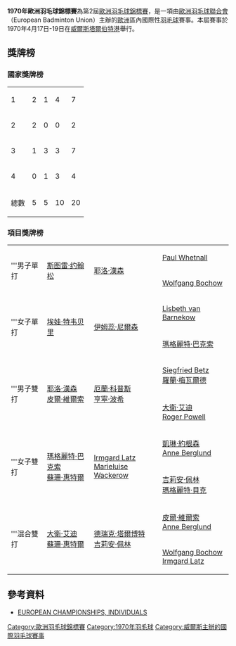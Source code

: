 {{noteTA|G1=Badminton}}
{{infobox badminton event
|name           = 1970年歐洲羽毛球錦標賽
|image          = 
|size           = 
|caption        =
|dates          = 1970年4月17日－4月19日
|number_edition = 第2屆
|level          =
|prize_money    = 
|location       = {{WAL}}[[塔爾伯特港|塔爾伯特港]]
|venue          = 
|previous       = 1968年歐洲羽毛球錦標賽
|next           = 1972年歐洲羽毛球錦標賽
}}
'''1970年歐洲羽毛球錦標賽'''為第2屆[[歐洲羽毛球錦標賽|歐洲羽毛球錦標賽]]，是一項由[[歐洲羽毛球聯合會|歐洲羽毛球聯合會]]（European Badminton Union）主辦的[[歐洲|歐洲]]區內國際性[[羽毛球|羽毛球]]賽事。本屆賽事於1970年4月17日-19日在[[威爾斯|威爾斯]][[塔爾伯特港|塔爾伯特港]]舉行。

==獎牌榜==
===國家獎牌榜===
{| {{RankedMedalTable}}
|-
|1 || style=text-align:left| {{bat|ENG}}||2||1||4||7
|-
|2 || style=text-align:left| {{bat|SWE}}||2||0||0||2
|-
|3 || style=text-align:left| {{bat|DEN}}||1||3||3||7
|-
|4 || style=text-align:left| {{bat|FRG}}||0||1||3||4
|- class="sortbottom"
!colspan=2|總數|| 5 || 5 || 10 || 20
|}

===項目獎牌榜===
{| {{MedalistTable|labelwidth=80px|type=項目|style=font-size:small;}}
|-
|rowspan=2|'''男子單打
|rowspan=2|{{Flagicon|SWE}} [[斯图雷·约翰松|斯图雷·约翰松]]
|rowspan=2|{{Flagicon|DEN}} [[耶洛·漢森|耶洛·漢森]]
|{{Flagicon|ENG}} [[Paul_Whetnall|Paul Whetnall]]
|-
|{{Flagicon|FRG}} [[Wolfgang_Bochow|Wolfgang Bochow]]
|-
|rowspan=2|'''女子單打
|rowspan=2|{{Flagicon|SWE}} [[埃娃·特韦贝里|埃娃·特韦贝里]]
|rowspan=2|{{Flagicon|DEN}} [[伊姆蕊·里特費爾德|伊姆蕊·尼爾森]]
|{{Flagicon|DEN}} [[Lisbeth_van_Barnekow|Lisbeth van Barnekow]]
|-
|{{Flagicon|ENG}} [[瑪格麗特·巴克索|瑪格麗特·巴克索]]
|-
|rowspan=2|'''男子雙打
|rowspan=2|{{Flagicon|DEN}} [[耶洛·漢森|耶洛·漢森]]<br>{{Flagicon|DEN}} [[皮爾·維爾索|皮爾·維爾索]]
|rowspan=2|{{Flagicon|DEN}} [[厄蘭·科普斯|厄蘭·科普斯]]<br>{{Flagicon|DEN}} [[亨寧·波希|亨寧·波希]]
|{{Flagicon|FRG}} [[Siegfried_Betz|Siegfried Betz]]<br>{{Flagicon|FRG}} [[羅蘭·梅瓦爾德|羅蘭·梅瓦爾德]]
|-
|{{Flagicon|ENG}} [[大衛·艾迪|大衛·艾迪]]<br>{{Flagicon|ENG}} [[Roger_Powell|Roger Powell]]
|-
|rowspan=2|'''女子雙打
|rowspan=2|{{Flagicon|ENG}} [[瑪格麗特·巴克索|瑪格麗特·巴克索]]<br>{{flagicon|ENG}} [[蘇珊·惠特爾|蘇珊·惠特爾]]
|rowspan=2|{{Flagicon|FRG}} [[Irmgard_Latz|Irmgard Latz]]<br>{{flagicon|FRG}} [[Marieluise_Wackerow|Marieluise Wackerow]]
|{{Flagicon|DEN}} [[凱琳·約根森|凱琳·約根森]]<br>{{flagicon|DEN}} [[Anne_Berglund|Anne Berglund]]
|-
|{{Flagicon|ENG}} [[吉莉安·佩林|吉莉安·佩林]]<br>{{flagicon|ENG}} [[瑪格麗特·貝克|瑪格麗特·貝克]]
|-
|rowspan=2|'''混合雙打
|rowspan=2|{{Flagicon|ENG}} [[大衛·艾迪|大衛·艾迪]]<br>{{flagicon|ENG}} [[蘇珊·惠特爾|蘇珊·惠特爾]]
|rowspan=2|{{Flagicon|ENG}} [[德瑞克·塔爾博特|德瑞克·塔爾博特]]<br>{{flagicon|ENG}} [[吉莉安·佩林|吉莉安·佩林]]
|{{Flagicon|DEN}} [[皮爾·維爾索|皮爾·維爾索]]<br>{{flagicon|DEN}} [[Anne_Berglund|Anne Berglund]]
|-
|{{Flagicon|FRG}} [[Wolfgang_Bochow|Wolfgang Bochow]]<br>{{flagicon|FRG}} [[Irmgard_Latz|Irmgard Latz]]
|}

==參考資料==
{{reflist}}
*[http://badmintoneurope.com/cms/?&pageid=6077 EUROPEAN CHAMPIONSHIPS, INDIVIDUALS]{{Wayback|url=http://badmintoneurope.com/cms/?&pageid=6077 |date=20160323125358 }}{{en}}

{{歐洲羽毛球錦標賽}}

[[Category:歐洲羽毛球錦標賽|Category:歐洲羽毛球錦標賽]]
[[Category:1970年羽毛球|Category:1970年羽毛球]]
[[Category:威爾斯主辦的國際羽毛球賽事|Category:威爾斯主辦的國際羽毛球賽事]]